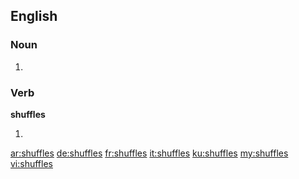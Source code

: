 ==English==

===Noun===
{{head|en}}

# {{plural of|shuffle}}

===Verb===
'''shuffles'''
# {{en-third-person singular of|shuffle}}

[[ar:shuffles]]
[[de:shuffles]]
[[fr:shuffles]]
[[it:shuffles]]
[[ku:shuffles]]
[[my:shuffles]]
[[vi:shuffles]]